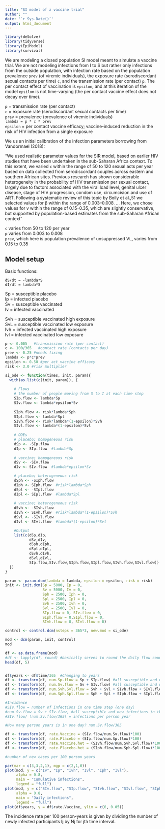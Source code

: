 ```yaml
---
title: "SI model of a vaccine trial"
author: ""
date: '`r Sys.Date()`'
output: html_document
---
```


```r
library(deSolve)
library(tidyverse)
library(EpiModel)
library(survival)
```

We are modeling a closed population SI model meant to simulate a vaccine trial. We are not modeling infections from I to S but rather only infections from the outside population, with infection rate based on the population prevalence `prev` (of viremic individuals), the exposure rate (serodiscordant sexual contacts per time) `c`, and the transmission rate (per contact) `p`. The per contact effect of vaccination is `epsilon`, and at this iteration of the model `epsilon` is not time-varying (the per contact vaccine effect does not decay over time). 

`p` = transmission rate (per contact)   
`c` = exposure rate (serodiscordant sexual contacts per time)  
`prev` = prevalence  (prevalence of viremic individuals)  
`lambda = p * c * prev`  
`epsilon` = per contact vaccine efficacy; vaccine-induced reduction in the risk of HIV infection from a single exposure  

We us an initial calibration of the infection parameters borrowing from Vandormael (2018):    

"We used realistic parameter values for the SIR model, based on earlier HIV studies that have been undertaken in the sub-Saharan Africa context. To this extent, we varied `c` within the range of 50 to 120 sexual acts per year based on data collected from serodiscordant couples across eastern and southern African sites. Previous research has shown considerable heterogeneity in the probability of HIV transmission per sexual contact, largely due to factors associated with the viral load level, genital ulcer disease, stage of HIV progression, condom use, circumcision and use of ART. Following a systematic review of this topic by Boily et al.,51 we selected values for β within the range of 0.003–0.008. ... Here, we chose values for v within the range of 0.15–0.35, which are slightly conservative, but supported by population-based estimates from the sub-Saharan African context"

`c` varies from 50 to 120 per year   
`p` varies from 0.003 to 0.008  
`prev`, which here is population prevalence of unsuppressed VL, varies from 0.15 to 0.35  

## Model setup

Basic functions:  

`dS/dt = -lambda*S`   
`dI/dt = lambda*S`  

Sp = susceptible placebo  
Ip = infected placebo  
Sv = susceptible vaccinated  
Iv = infected vaccinated  

Svh = susceptible vaccinated high exposure  
SvL = susceptible vaccinated low exposure  
Ivh = infected vaccinated high exposure  
Ivl = infected vaccinated low exposure  

```r

p <- 0.005   #transmission rate (per contact)
c <- 100/365   #contact rate (contacts per day)
prev <- 0.25 #needs fixing
lambda <- p*c*prev
epsilon <- 0.50 #per act vaccine efficacy
risk <- 3.0 #risk multiplier
```
  
  
```r

si_ode <- function(times, init, param){
  with(as.list(c(init, param)), {
    
    # Flows
    # the number of people moving from S to I at each time step
    SIp.flow <- lambda*Sp
    SIv.flow <- lambda*epsilon*Sv
    
    SIph.flow <- risk*lambda*Sph
    SIpl.flow <- lambda*Spl
    SIvh.flow <- risk*lambda*(1-epsilon)*Svh
    SIvl.flow <- lambda*(1-epsilon)*Svl
    
    # ODEs
    # placebo; homogeneous risk
    dSp <- -SIp.flow
    dIp <- SIp.flow  #lambda*Sp
    
    # vaccine; homogeneous risk
    dSv <- -SIv.flow
    dIv <- SIv.flow  #lambda*epsilon*Sv

    # placebo; heterogeneous risk
    dSph <- -SIph.flow
    dIph <- SIph.flow  #risk*lambda*Sph
    dSpl <- -SIpl.flow
    dIpl <- SIpl.flow  #lambda*Spl
    
    # vaccine; heterogeneous risk
    dSvh <- -SIvh.flow
    dIvh <- SIvh.flow  #risk*lambda*(1-epsilon)*Svh
    dSvl <- -SIvl.flow
    dIvl <- SIvl.flow  #lambda*(1-epsilon)*Svl

    #Output
    list(c(dSp,dIp,
           dSv,dIv,
           dSph,dIph,
           dSpl,dIpl,
           dSvh,dIvh,
           dSvl,dIvl,
           SIp.flow,SIv.flow,SIph.flow,SIpl.flow,SIvh.flow,SIvl.flow))
  })
}
```
  
  
```r

param <- param.dcm(lambda = lambda, epsilon = epsilon, risk = risk)
init <- init.dcm(Sp = 5000, Ip = 0,
                 Sv = 5000, Iv = 0,
                 Sph = 2500, Iph = 0,
                 Spl = 2500, Ipl = 0,
                 Svh = 2500, Ivh = 0, 
                 Svl = 2500, Ivl = 0,
                 SIp.flow = 0, SIv.flow = 0, 
                 SIph.flow = 0,SIpl.flow = 0,
                 SIvh.flow = 0, SIvl.flow = 0)

control <- control.dcm(nsteps = 365*3, new.mod = si_ode)

mod <- dcm(param, init, control)
mod
```
  

```r
df <- as.data.frame(mod)
#df <- lapply(df, round) #basically serves to round the daily flow counts
head(df, 5)


df$years <- df$time/365  #Changing to years
df <- transform(df, num.Sp.flow = Sp + SIp.flow) #all susceptible and new infections in homogeneous risk placebo pop, at each time step
df <- transform(df, num.Sv.flow = Sv + SIv.flow) #all susceptible and new infections in homogeneous risk vaccinated pop
df <- transform(df, num.Svh.Svl.flow = Svh + Svl + SIvh.flow + SIvl.flow) #all susceptible and new infections in heterogeneous risk vaccine pop
df <- transform(df, num.Sph.Spl.flow = Sph + Spl + SIph.flow + SIpl.flow) #all susceptible and new infections in heterogeneous risk placebo pop

#Incidence
#SIv.flow = number of infections in one time step (one day)
#num.Sv.flow = Sv + SIv.flow, #all susceptible and new infections in the homogeneous risk vaccinated pop in that one time step (one day)
#SIv.flow/ (num.Sv.flow/365) = infections per person year

#How many person years is in one day? num.Sv.flow/365

df <- transform(df, rate.Vaccine = (SIv.flow/num.Sv.flow)*100)
df <- transform(df, rate.Placebo = (SIp.flow/num.Sp.flow)*100)
df <- transform(df, rate.Vaccine.het = (SIvh.flow/num.Svh.Svl.flow)*100)
df <- transform(df, rate.Placebo.het = (SIph.flow/num.Sph.Spl.flow)*100)

#number of new cases per 100 person years

```

   
```r

par(mar = c(3,3,2,1), mgp = c(2,1,0))
plot(mod, y = c("Iv", "Ip", "Ivh", "Ivl", "Iph", "Ivl"), 
     alpha = 0.8, 
     main = "Cumulative infections",
     legend = "full")
plot(mod, y = c("SIv.flow", "SIp.flow", "SIvh.flow", "SIvl.flow", "SIph.flow", "SIpl.flow"), 
     alpha = 0.8, 
     main = "Daily infections",
     legend = "full")
plot(df$years, y = df$rate.Vaccine, ylim = c(0, 0.05))

```

The incidence rate per 100 person-years is given by dividing the number of newly infected participants Ij by Nj for jth time interval.

